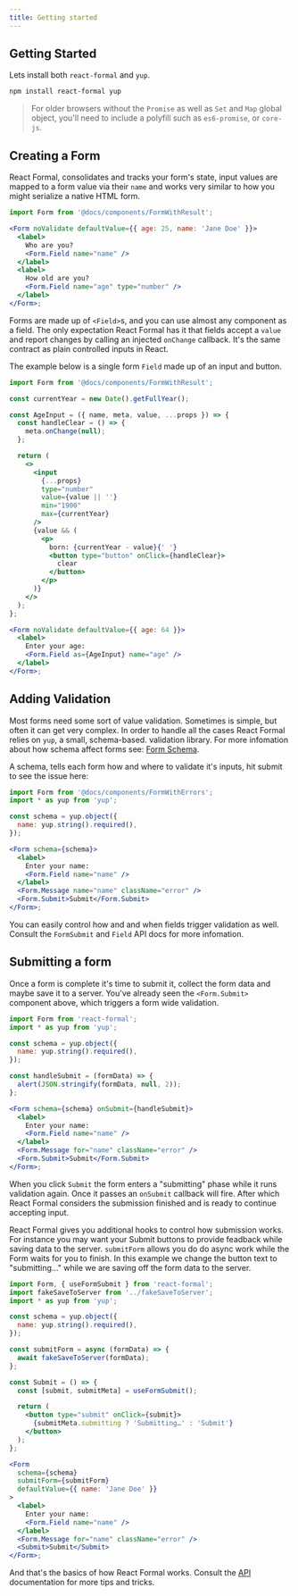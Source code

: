 ```yaml
---
title: Getting started
---
```


## Getting Started

Lets install both `react-formal` and `yup`.

```sh
npm install react-formal yup
```

> For older browsers without the `Promise` as well as `Set` and `Map` global object, you'll need to include
> a polyfill such as `es6-promise`, or `core-js`.

## Creating a Form

React Formal, consolidates and tracks your form's state, input values are mapped
to a form value via their `name` and works very similar to how you might serialize
a native HTML form.

```jsx live
import Form from '@docs/components/FormWithResult';

<Form noValidate defaultValue={{ age: 25, name: 'Jane Doe' }}>
  <label>
    Who are you?
    <Form.Field name="name" />
  </label>
  <label>
    How old are you?
    <Form.Field name="age" type="number" />
  </label>
</Form>;
```

Forms are made up of `<Field>`s, and you can use almost any component as
a field. The only expectation React Formal has it that fields accept a `value`
and report changes by calling an injected `onChange` callback. It's the same
contract as plain controlled inputs in React.

The example below is a single form `Field` made up of an input and button.

```jsx live
import Form from '@docs/components/FormWithResult';

const currentYear = new Date().getFullYear();

const AgeInput = ({ name, meta, value, ...props }) => {
  const handleClear = () => {
    meta.onChange(null);
  };

  return (
    <>
      <input
        {...props}
        type="number"
        value={value || ''}
        min="1900"
        max={currentYear}
      />
      {value && (
        <p>
          born: {currentYear - value}{' '}
          <button type="button" onClick={handleClear}>
            clear
          </button>
        </p>
      )}
    </>
  );
};

<Form noValidate defaultValue={{ age: 64 }}>
  <label>
    Enter your age:
    <Form.Field as={AgeInput} name="age" />
  </label>
</Form>;
```

## Adding Validation

Most forms need some sort of value validation. Sometimes is simple, but often it
can get very complex. In order to handle all the cases React Formal relies on `yup`,
a small, schema-based. validation library. For more infomation about how schema
affect forms see: [Form Schema](/api/Form#schema).

A schema, tells each form how and where to validate it's inputs, hit submit to
see the issue here:

```jsx live
import Form from '@docs/components/FormWithErrors';
import * as yup from 'yup';

const schema = yup.object({
  name: yup.string().required(),
});

<Form schema={schema}>
  <label>
    Enter your name:
    <Form.Field name="name" />
  </label>
  <Form.Message name="name" className="error" />
  <Form.Submit>Submit</Form.Submit>
</Form>;
```

You can easily control how and and when fields trigger validation as well. Consult
the `FormSubmit` and `Field` API docs for more infomation.

## Submitting a form

Once a form is complete it's time to submit it, collect the form data and maybe
save it to a server. You've already seen the `<Form.Submit>` component above, which
triggers a form wide validation.

```jsx live
import Form from 'react-formal';
import * as yup from 'yup';

const schema = yup.object({
  name: yup.string().required(),
});

const handleSubmit = (formData) => {
  alert(JSON.stringify(formData, null, 2));
};

<Form schema={schema} onSubmit={handleSubmit}>
  <label>
    Enter your name:
    <Form.Field name="name" />
  </label>
  <Form.Message for="name" className="error" />
  <Form.Submit>Submit</Form.Submit>
</Form>;
```

When you click `Submit` the form enters a "submitting" phase while it runs validation
again. Once it passes an `onSubmit` callback will fire. After which React Formal
considers the submission finished and is ready to continue accepting input.

React Formal gives you additional hooks to control how submission works. For instance
you may want your Submit buttons to provide feadback while saving data to the server.
`submitForm` allows you do do async work while the Form waits for you to finish.
In this example we change the button text to "submitting…" while we are saving
off the form data to the server.

```jsx live
import Form, { useFormSubmit } from 'react-formal';
import fakeSaveToServer from '../fakeSaveToServer';
import * as yup from 'yup';

const schema = yup.object({
  name: yup.string().required(),
});

const submitForm = async (formData) => {
  await fakeSaveToServer(formData);
};

const Submit = () => {
  const [submit, submitMeta] = useFormSubmit();

  return (
    <button type="submit" onClick={submit}>
      {submitMeta.submitting ? 'Submitting…' : 'Submit'}
    </button>
  );
};

<Form
  schema={schema}
  submitForm={submitForm}
  defaultValue={{ name: 'Jane Doe' }}
>
  <label>
    Enter your name:
    <Form.Field name="name" />
  </label>
  <Form.Message for="name" className="error" />
  <Submit>Submit</Submit>
</Form>;
```

And that's the basics of how React Formal works. Consult the [API](/api/Form) documentation
for more tips and tricks.
